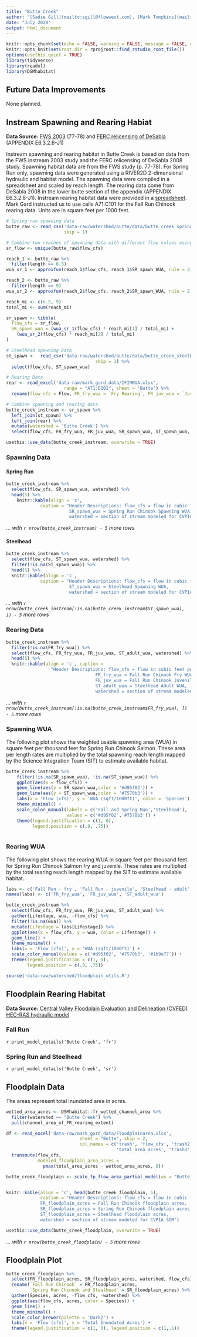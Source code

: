 ```yaml
---
title: "Butte Creek"
author: "[Sadie Gill](mailto:sgill@flowwest.com), [Mark Tompkins](mailto:mtompkins@flowwest.com)"
date: "July 2020"
output: html_document
---
```


```r
knitr::opts_chunk$set(echo = FALSE, warning = FALSE, message = FALSE, out.width = '100%')
knitr::opts_knit$set(root.dir = rprojroot::find_rstudio_root_file())
options(usethis.quiet = TRUE)
library(tidyverse)
library(readxl)
library(DSMhabitat)
```
## Future Data Improvements
None planned. 

## Instream Spawning and Rearing Habiat

**Data Source:** [FWS 2003](https://www.fws.gov/lodi/instream-flow/Documents/Butte%20Creek%20Spring-run%20chinook%20salmon%20spawning%208-29-2003.pdf){target="_blank"} (77-78) and [FERC relicensing of DeSabla](https://s3-us-west-2.amazonaws.com/cvpiahabitat-r-package/cvpia-sit-model-inputs/DeSabla2008ButteIFIM.pdf){target="_blank"} (APPENDIX E6.3.2.6-J1) 

Instream spawning and rearing habitat in Butte Creek is based on data from the FWS instream 2003 study and the FERC relicensing of DeSabla 2008 study. Spawning habitat data are from the FWS study (p. 77-78). For Spring Run only, spawning data were generated using a RIVER2D 2-dimensional hydraulic and habitat model. The spawning data were compiled in a spreadsheet and scaled by reach length. The rearing data come from DeSabla 2008 in the lower butte section of the appendix (APPENDIX E6.3.2.6-J1). Instream rearing habitat data were provided in a [spreadsheet](https://cvpiahabitat-r-package.s3-us-west-2.amazonaws.com/IFIMWUA.xlsx). Mark Gard instructed us to use cells A71:C101 for the Fall Run Chinook rearing data.  Units are in square feet per 1000 feet.

```r
# Spring run spawning data 
butte_raw <- read_csv('data-raw/watershed/butte/data/butte_creek_spring_run_spawning_wua.csv', 
                      skip = 1) 

# Combine two reaches of spawning data with different flow values using aproxfun   
sr_flow <- unique(butte_raw$flow_cfs)

reach_1 <- butte_raw %>%
  filter(length == 6.5) 
wua_sr_1 <- approxfun(reach_1$flow_cfs, reach_1$SR_spawn_WUA, rule = 2)

reach_2 <- butte_raw %>%
  filter(length == 9)
wua_sr_2 <- approxfun(reach_2$flow_cfs, reach_2$SR_spawn_WUA, rule = 2)

reach_mi <- c(6.5, 9)
total_mi <- sum(reach_mi)

sr_spawn <- tibble(
  flow_cfs = sr_flow, 
  SR_spawn_wua = (wua_sr_1(flow_cfs) * reach_mi[1] / total_mi) + 
    (wua_sr_2(flow_cfs) * reach_mi[2] / total_mi)
)

# Steelhead spawning Data 
st_spawn <-  read_csv('data-raw/watershed/butte/data/butte_creek_steelhead_spawning_wua.csv', 
                                  skip = 1) %>% 
  select(flow_cfs, ST_spawn_wua)

# Rearing Data 
rear <- read_excel('data-raw/mark_gard_data/IFIMWUA.xlsx', 
                      range = "A71:D101", sheet = 'Butte') %>% 
  rename(flow_cfs = Flow, FR_fry_wua = `Fry Rearing`, FR_juv_wua = `Juv Rearing`, ST_adult_wua = `adult trout`)

# Combine spawning and rearing data 
butte_creek_instream <- sr_spawn %>% 
  left_join(st_spawn) %>%
  left_join(rear) %>% 
  mutate(watershed = 'Butte Creek') %>% 
  select(flow_cfs, FR_fry_wua, FR_juv_wua, SR_spawn_wua, ST_spawn_wua, ST_adult_wua, watershed)

usethis::use_data(butte_creek_instream, overwrite = TRUE)
```

### Spawning Data

#### Spring Run
```r
butte_creek_instream %>% 
  select(flow_cfs, SR_spawn_wua, watershed) %>% 
  head(5) %>% 
    knitr::kable(align = 'c', 
             caption = "Header Descriptions: flow_cfs = flow in cubic feet per second, 
                        SR_spawn_wua = Spring Run Chinook Spawning WUA,
                        watershed = section of stream modeled for CVPIA SDM")
```

*... with `r nrow(butte_creek_instream) - 5` more rows*

#### Steelhead

``` r
butte_creek_instream %>% 
  select(flow_cfs, ST_spawn_wua, watershed) %>% 
  filter(!is.na(ST_spawn_wua)) %>% 
  head(5) %>% 
  knitr::kable(align = 'c', 
             caption = "Header Descriptions: flow_cfs = flow in cubic feet per second, 
                        ST_spawn_wua = Steelhead Spawning WUA,
                        watershed = section of stream modeled for CVPIA SDM")
```

*... with `r nrow(butte_creek_instream[!is.na(butte_creek_instream$ST_spawn_wua), ]) - 5` more rows* 

### Rearing Data 
```r
butte_creek_instream %>% 
  filter(!is.na(FR_fry_wua)) %>% 
  select(flow_cfs, FR_fry_wua, FR_juv_wua, ST_adult_wua, watershed) %>% 
  head(5) %>% 
  knitr::kable(align = 'c', caption = 
                 "Header Descriptions: flow_cfs = flow in cubic feet per second, 
                                  FR_fry_wua = Fall Run Chinook Fry WUA,
                                  FR_juv_wua = Fall Run Chinook Juvenile WUA,
                                  ST_adult_wua = Steelhead Adult WUA,
                                  watershed = section of stream modeled for CVPIA SDM")
```

*... with `r nrow(butte_creek_instream[!is.na(butte_creek_instream$FR_fry_wua), ]) - 5` more rows*

### Spawning WUA 
The following plot shows the weighted usable spawning area (WUA) in square feet per thousand feet for Spring Run Chinook Salmon. These area per length rates are multiplied by the total spawning reach length mapped by the Science Integration Team (SIT) to estimate available habitat. 
``` r
butte_creek_instream %>% 
    filter(!is.na(SR_spawn_wua), !is.na(ST_spawn_wua)) %>%
    ggplot(aes(x = flow_cfs)) +
    geom_line(aes(y = SR_spawn_wua,color = '#d95f02')) +
    geom_line(aes(y = ST_spawn_wua,color = '#7570b3')) +
    labs(x = 'Flow (cfs)', y = 'WUA (sqft/1000ft)', color = 'Species') +
    theme_minimal() +
    scale_color_manual(labels = c('Fall and Spring Run','Steelhead'), 
                       values = c('#d95f02','#7570b3')) +
    theme(legend.justification = c(1, 0), 
          legend.position = c(.9, .75))
   
```

### Rearing WUA
The following plot shows the rearing WUA in square feet per thousand feet for Spring Run Chinook Salmon fry and juvenile. These rates are multiplied by the total rearing reach length mapped by the SIT to estimate available habitat. 

``` r
labs <- c('Fall Run - fry', 'Fall Run - juvenile', 'Steelhead - adult')
names(labs) <- c('FR_fry_wua', 'FR_juv_wua', 'ST_adult_wua')

butte_creek_instream %>% 
  select(flow_cfs, FR_fry_wua, FR_juv_wua, ST_adult_wua) %>% 
  gather(Lifestage, wua, -flow_cfs) %>% 
  filter(!is.na(wua)) %>% 
  mutate(Lifestage = labs[Lifestage]) %>% 
  ggplot(aes(x = flow_cfs, y = wua, color = Lifestage)) +
  geom_line() +
  theme_minimal() + 
  labs(x = 'Flow (cfs)', y = 'WUA (sqft/1000ft)') +
  scale_color_manual(values = c('#d95f02', '#7570b3', '#1b9e77')) +
  theme(legend.justification = c(1, 0), 
        legend.position = c(.9, .75))

```

```r
source('data-raw/watershed/floodplain_utils.R')
```

## Floodplain Rearing Habitat
**Data Source:** [Central Valley Floodplain Evaluation and Delineation (CVFED) HEC-RAS hydraulic model](https://s3-us-west-2.amazonaws.com/cvpiahabitat-r-package/cvpia-sit-model-inputs/CombinedTM_IQAR_Final-FULL-REPORT_20140206.pdf){target="_blank"}

### Fall Run
`r print_model_details('Butte Creek', 'fr')`

### Spring Run and Steelhead
`r print_model_details('Butte Creek', 'sr')`

## Floodplain Data    
The areas represent total inundated area in acres.    
```r
wetted_area_acres <- DSMhabitat::fr_wetted_channel_area %>% 
  filter(watershed == "Butte Creek") %>% 
  pull(channel_area_of_FR_rearing_extent)

df <- read_excel('data-raw/mark_gard_data/Floodplainarea.xlsx', 
                            sheet = "Butte", skip = 2, 
                            col_names = c('trash', 'flow_cfs', 'trash2', 
                                          'total_area_acres', 'trash3')) %>% 
  transmute(flow_cfs,  
            modeled_floodplain_area_acres = 
              pmax(total_area_acres - wetted_area_acres, 0))

butte_creek_floodplain <- scale_fp_flow_area_partial_model(ws = "Butte Creek", df)


knitr::kable(align = 'c', head(butte_creek_floodplain, 5), 
             caption = "Header Descriptions: flow_cfs = flow in cubic feet per second,
             FR_floodplain_acres = Fall Run Chinook floodplain acres, 
             SR_floodplain_acres = Spring Run Chinook floodplain acres, 
             ST_floodplain_acres = Steelhead floodplain acres,
             watershed = section of stream modeled for CVPIA SDM") 

usethis::use_data(butte_creek_floodplain, overwrite = TRUE)
```

*... with `r nrow(butte_creek_floodplain) - 5` more rows*

## Floodplain Plot
```r
butte_creek_floodplain %>% 
  select(FR_floodplain_acres, SR_floodplain_acres, watershed, flow_cfs) %>%
  rename(`Fall Run Chinook` = FR_floodplain_acres,
         `Spring Run Chinook and Steelhead` = SR_floodplain_acres) %>% 
  gather(Species, acres, -flow_cfs, -watershed) %>% 
  ggplot(aes(flow_cfs, acres, color = Species)) +
  geom_line() +
  theme_minimal() +
  scale_color_brewer(palette = 'Dark2') +
  labs(x = 'Flow (cfs)', y = 'Total Inundated Acres') +
  theme(legend.justification = c(1, 0), legend.position = c(1,.1))

```
